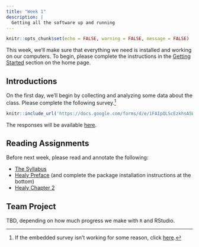 ```yaml
---
title: "Week 1"
description: |
  Getting all the software up and running
---
```


```r
knitr::opts_chunk$set(echo = FALSE, warning = FALSE, message = FALSE)
```

This week, we'll make sure that everything we need is installed and working on our computers. To begin, please complete the instructions in the [Getting Started](index.html#getting-started) section on the home page.

## Introductions

On the first day, we'll begin by collecting and analyzing some data about the class. Please complete the following survey.[^survey]

[^survey]: If the embedded survey isn't working for some reason, click [here](https://docs.google.com/forms/d/e/1FAIpQLScEzkhsA5Wpk3P5TUh7vlvOs4H2I529JUfKIZE7JVv1uMYzuw/viewform?usp=sf_link).

```r
knitr::include_url('https://docs.google.com/forms/d/e/1FAIpQLScEzkhsA5Wpk3P5TUh7vlvOs4H2I529JUfKIZE7JVv1uMYzuw/viewform?usp=sf_link')
```

The responses will be available [here](https://docs.google.com/spreadsheets/d/16ypLtjvU_xzGKjRGKkOlQTfPgBppFUBTjOX0qYgkPwE/edit?resourcekey#gid=100775541).

## Reading Assignments

Before next week, please read and annotate the following:

- [The Syllabus](syllabus/POLS-3230-syllabus.pdf)
- [Healy Preface](https://socviz.co/index.html#preface) (and complete the package installation instructions at the bottom)
- [Healy Chapter 2](https://socviz.co/gettingstarted.html#gettingstarted)

## Team Project

TBD, depending on how much progress we make with `R` and RStudio.